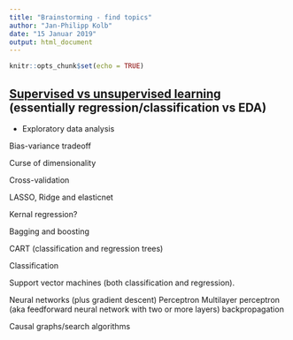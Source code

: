 ```yaml
---
title: "Brainstorming - find topics"
author: "Jan-Philipp Kolb"
date: "15 Januar 2019"
output: html_document
---
```


```r
knitr::opts_chunk$set(echo = TRUE)
```


## [Supervised vs unsupervised learning](https://towardsdatascience.com/supervised-vs-unsupervised-learning-14f68e32ea8d) (essentially regression/classification vs EDA)

- Exploratory data analysis



Bias-variance tradeoff

Curse of dimensionality

Cross-validation

LASSO, Ridge and elasticnet

Kernal regression? 

Bagging and boosting 

CART (classification and regression trees)

Classification

Support vector machines (both classification and regression).

Neural networks (plus gradient descent)
       Perceptron
       Multilayer perceptron (aka  feedforward neural network with two or more layers)
       backpropagation

Causal graphs/search algorithms


<!--
https://www.r-bloggers.com/automated-dashboard-for-classification-neural-network-in-r/

-->
